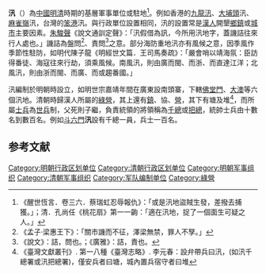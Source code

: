 {{Otheruses|other=水位上涨时期|汛期}}
'''汛'''（{{lang-nan|Sìn}}）為[[中國|中國]][[明|明]][[清|清]]時期的基層軍事單位或駐地<ref>《醒世恆言．卷三六．蔡瑞虹忍辱報仇》：「或是汛地盜賊生發，差撥去捕獲。」；清．孔尚任《桃花扇》第一一齣：「適在汛地，捉了一個面生可疑之人。」</ref>。例如香港的[[九龍寨城|九龍汛]]、[[大埔頭|大埔頭]]汛、[[麻雀嶺|麻雀嶺]]汛，台灣的[[笨港|笨港]]汛。與行政單位設置相同，汛的設置常是[[漢人|漢人]]開墾[[鄉|鄉]][[鎮|鎮]]或[[城市|城市]]主要因素。[[朱駿聲|朱駿聲]]《說文通訓定聲》：「汛假借為訊，今所用汛地字，蓋譏詰往來行人處也。」譏詰為盤問<ref>《孟子·梁惠王下》：「關市譏而不征，澤梁無禁，罪人不孥。」</ref>、責問<ref>《說文》：詰，問也。；《廣雅》：詰，責也。</ref>之意。部分海防重地汛亦有風候之意，因季風作季節性駐防，如明代陳子龍《明經世文篇．王司馬奏疏》：「嚴會哨以靖海氛：臣訪得番徒、海寇往來行劫，須乘風候。南風汛，則由廣而閩、而浙、而直達江洋；北風汛，則由浙而閩、而廣、而或趨番國。」

汛編制於明朝時設立，如明世宗嘉靖年間在廣東設南頭寨，下轄[[佛堂門|佛堂門]]、[[大澳|大澳]]等六個汛地。清朝時歸漢人所屬的[[綠營|綠營]]，其上還有[[師|鎮]]、協、[[營|營]]，其下有塘及堆<ref> 《臺灣文獻叢刊》. 第一八種《臺灣志略》. 李元春：設弁帶兵曰汛，(如汛千總署或汛把總署)，僅安兵者曰塘，城內置兵宿守者曰堆</ref>，而所屬[[士兵|士兵]]為[[世兵|世兵]]制，父死則子繼，負責統領的將領稱為[[千總|千總]]或[[把總|把總]]，統帥士兵由十數名到數百名。例如[[斗六市|斗六門]]'''汛'''設有千總一員，兵士一百名。

== 参考文献 ==
{{Reflist}}

[[Category:明朝行政区划单位|Category:明朝行政区划单位]]
[[Category:清朝行政区划单位|Category:清朝行政区划单位]]
[[Category:明朝军事组织|Category:明朝军事组织]]
[[Category:清朝军事组织|Category:清朝军事组织]]
[[Category:军队编制单位|Category:军队编制单位]]
[[Category:綠營|Category:綠營]]